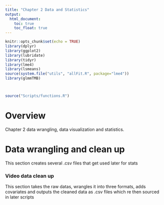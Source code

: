 ```yaml
---
title: "Chapter 2 Data and Statistics"
output:
  html_document:
    toc: true
    toc_float: true
---
```


```r
knitr::opts_chunk$set(echo = TRUE)
library(dplyr)
library(ggplot2)
library(lubridate)
library(tidyr)
library(lme4)
library(lsmeans)
source(system.file("utils", "allFit.R", package="lme4"))
library(glmmTMB)



source("Scripts/functions.R")
```

# Overview

Chapter 2 data wrangling, data visualization and statistics.

# Data wrangling and clean up
This section creates several .csv files that get used later for stats


### Video data clean up
This section takes the raw datas, wrangles it into three formats, adds covariates and outputs the cleaned data as .csv files which re then sourced in later scripts
```r
```